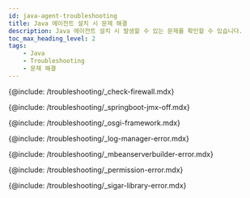```yaml
---
id: java-agent-troubleshooting
title: Java 에이전트 설치 시 문제 해결
description: Java 에이전트 설치 시 발생할 수 있는 문제를 확인할 수 있습니다.
toc_max_heading_level: 2
tags:
    - Java
    - Troubleshooting
    - 문제 해결
---
```


{@include: /troubleshooting/_check-firewall.mdx}

{@include: /troubleshooting/_springboot-jmx-off.mdx}

{@include: /troubleshooting/_osgi-framework.mdx}

{@include: /troubleshooting/_log-manager-error.mdx}

{@include: /troubleshooting/_mbeanserverbuilder-error.mdx}

{@include: /troubleshooting/_permission-error.mdx}

{@include: /troubleshooting/_sigar-library-error.mdx}


